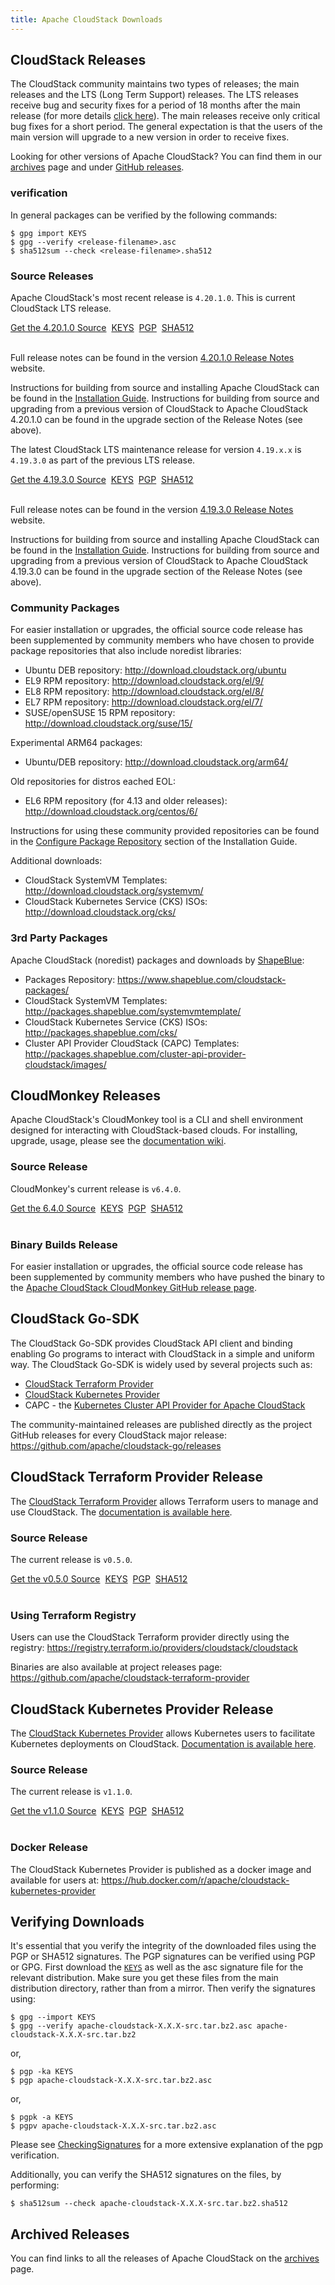 ```yaml
---
title: Apache CloudStack Downloads
---
```


## CloudStack Releases

The CloudStack community maintains two types of releases; the main releases and
the LTS (Long Term Support) releases. The LTS releases receive bug and security
fixes for a period of 18 months after the main release (for more details [click
here](https://cwiki.apache.org/confluence/display/CLOUDSTACK/LTS)). The main
releases receive only critical bug fixes for a short period. The general
expectation is that the users of the main version will upgrade to a new version
in order to receive fixes.

Looking for other versions of Apache CloudStack? You can find them in our
[archives](/archives) page and under [GitHub
releases](https://github.com/apache/cloudstack/releases).

### verification

In general packages can be verified by the following commands:

~~~
$ gpg import KEYS
$ gpg --verify <release-filename>.asc
$ sha512sum --check <release-filename>.sha512
~~~

### Source Releases

Apache CloudStack's most recent release is `4.20.1.0`. This is current
CloudStack LTS release.

<a className="button button--primary button--lg" href="http://www.apache.org/dyn/closer.lua/cloudstack/releases/4.20.1.0/apache-cloudstack-4.20.1.0-src.tar.bz2">Get the 4.20.1.0 Source</a>&nbsp;
<a className="button button--secondary button--sm" href="https://downloads.apache.org/cloudstack/KEYS">KEYS</a>&nbsp;
<a className="button button--secondary button--sm" href="https://downloads.apache.org/cloudstack/releases/4.20.1.0/apache-cloudstack-4.20.1.0-src.tar.bz2.asc">PGP</a>&nbsp;
<a className="button button--secondary button--sm" href="https://downloads.apache.org/cloudstack/releases/4.20.1.0/apache-cloudstack-4.20.1.0-src.tar.bz2.sha512">SHA512</a>
<br/><br/>

Full release notes can be found in the version [4.20.1.0 Release
Notes](https://docs.cloudstack.apache.org/en/4.20.1.0/releasenotes/) website.

Instructions for building from source and installing Apache CloudStack can be
found in the [Installation
Guide](https://docs.cloudstack.apache.org/en/4.20.1.0/installguide/).
Instructions for building from source and upgrading from a previous version of
CloudStack to Apache CloudStack 4.20.1.0 can be found in the upgrade section of
the Release Notes (see above).

The latest CloudStack LTS maintenance release for version `4.19.x.x` is `4.19.3.0` as part of the
previous LTS release.

<a className="button button--primary button--lg" href="http://www.apache.org/dyn/closer.lua/cloudstack/releases/4.19.3.0/apache-cloudstack-4.19.3.0-src.tar.bz2">Get the 4.19.3.0 Source</a>&nbsp;
<a className="button button--secondary button--sm" href="https://downloads.apache.org/cloudstack/KEYS">KEYS</a>&nbsp;
<a className="button button--secondary button--sm" href="https://downloads.apache.org/cloudstack/releases/4.19.3.0/apache-cloudstack-4.19.3.0-src.tar.bz2.asc">PGP</a>&nbsp;
<a className="button button--secondary button--sm" href="https://downloads.apache.org/cloudstack/releases/4.19.3.0/apache-cloudstack-4.19.3.0-src.tar.bz2.sha512">SHA512</a>
<br/><br/>

Full release notes can be found in the version [4.19.3.0 Release
Notes](https://docs.cloudstack.apache.org/en/4.19.3.0/releasenotes/) website.

Instructions for building from source and installing Apache CloudStack can be
found in the [Installation
Guide](https://docs.cloudstack.apache.org/en/4.19.3.0/installguide/).
Instructions for building from source and upgrading from a previous version of
CloudStack to Apache CloudStack 4.19.3.0 can be found in the upgrade section of
the Release Notes (see above).

### Community Packages

For easier installation or upgrades, the official source code release has been
supplemented by community members who have chosen to provide package
repositories that also include noredist libraries:

- Ubuntu DEB repository: http://download.cloudstack.org/ubuntu
- EL9 RPM repository: http://download.cloudstack.org/el/9/
- EL8 RPM repository: http://download.cloudstack.org/el/8/
- EL7 RPM repository: http://download.cloudstack.org/el/7/
- SUSE/openSUSE 15 RPM repository: http://download.cloudstack.org/suse/15/

Experimental ARM64 packages:
- Ubuntu/DEB repository: http://download.cloudstack.org/arm64/

Old repositories for distros eached EOL:
- EL6 RPM repository (for 4.13 and older releases): http://download.cloudstack.org/centos/6/

Instructions for using these community provided repositories can be found in the
[Configure Package
Repository](http://docs.cloudstack.apache.org/en/latest/installguide/management-server/#configure-package-repository)
section of the Installation Guide.

Additional downloads:

- CloudStack SystemVM Templates: http://download.cloudstack.org/systemvm/
- CloudStack Kubernetes Service (CKS) ISOs: http://download.cloudstack.org/cks/

### 3rd Party Packages

Apache CloudStack (noredist) packages and downloads by [ShapeBlue](https://www.shapeblue.com/):

- Packages Repository: https://www.shapeblue.com/cloudstack-packages/
- CloudStack SystemVM Templates: http://packages.shapeblue.com/systemvmtemplate/
- CloudStack Kubernetes Service (CKS) ISOs: http://packages.shapeblue.com/cks/
- Cluster API Provider CloudStack (CAPC) Templates: http://packages.shapeblue.com/cluster-api-provider-cloudstack/images/

## CloudMonkey Releases

Apache CloudStack's CloudMonkey tool is a CLI and shell environment designed for
interacting with CloudStack-based clouds. For installing, upgrade, usage, please
see the [documentation
wiki](https://github.com/apache/cloudstack-cloudmonkey/wiki/Getting-Started#installation).

### Source Release

CloudMonkey's current release is `v6.4.0`.

<a className="button button--primary button--lg" href="http://www.apache.org/dyn/closer.lua/cloudstack/releases/cloudmonkey-6.4.0/apache-cloudstack-cloudmonkey-6.4.0-src.tar.bz2">Get the 6.4.0 Source</a>&nbsp;
<a className="button button--secondary button--sm" href="https://downloads.apache.org/cloudstack/KEYS">KEYS</a>&nbsp;
<a className="button button--secondary button--sm" href="https://www.apache.org/dist/cloudstack/releases/cloudmonkey-6.4.0/apache-cloudstack-cloudmonkey-6.4.0-src.tar.bz2.asc">PGP</a>&nbsp;
<a className="button button--secondary button--sm" href="https://www.apache.org/dist/cloudstack/releases/cloudmonkey-6.4.0/apache-cloudstack-cloudmonkey-6.4.0-src.tar.bz2.sha512">SHA512</a><br/>
<br/>

### Binary Builds Release

For easier installation or upgrades, the official source code release has been
supplemented by community members who have pushed the binary to the [Apache
CloudStack CloudMonkey GitHub release
page](https://github.com/apache/cloudstack-cloudmonkey/releases).

## CloudStack Go-SDK

The CloudStack Go-SDK provides CloudStack API client and binding enabling Go
programs to interact with CloudStack in a simple and uniform way. The CloudStack
Go-SDK is widely used by several projects such as:

- [CloudStack Terraform Provider](https://github.com/apache/cloudstack-terraform-provider)
- [CloudStack Kubernetes Provider](https://github.com/apache/cloudstack-kubernetes-provider)
- CAPC - the [Kubernetes Cluster API Provider for Apache CloudStack](https://cluster-api-cloudstack.sigs.k8s.io/)

The community-maintained releases are published directly as the project GitHub
releases for every CloudStack major release:
https://github.com/apache/cloudstack-go/releases

## CloudStack Terraform Provider Release

The [CloudStack Terraform
Provider](https://github.com/apache/cloudstack-terraform-provider) allows
Terraform users to manage and use CloudStack. The [documentation is available
here](https://registry.terraform.io/providers/cloudstack/cloudstack/latest/docs).

### Source Release

The current release is `v0.5.0`.

<a className="button button--primary button--lg" href="https://www.apache.org/dyn/closer.lua/cloudstack/releases/terraform-provider-0.5.0/apache-cloudstack-terraform-provider-0.5.0-src.tar.bz2">Get the v0.5.0 Source</a>&nbsp;
<a className="button button--secondary button--sm" href="https://downloads.apache.org/cloudstack/KEYS">KEYS</a>&nbsp;
<a className="button button--secondary button--sm" href="https://downloads.apache.org/cloudstack/releases/terraform-provider-0.5.0/apache-cloudstack-terraform-provider-0.5.0-src.tar.bz2.asc">PGP</a>&nbsp;
<a className="button button--secondary button--sm" href="https://downloads.apache.org/cloudstack/releases/terraform-provider-0.5.0/apache-cloudstack-terraform-provider-0.5.0-src.tar.bz2.sha512">SHA512</a><br/>
<br/>

### Using Terraform Registry

Users can use the CloudStack Terraform provider directly using the registry:
https://registry.terraform.io/providers/cloudstack/cloudstack

Binaries are also available at project releases page:
https://github.com/apache/cloudstack-terraform-provider

## CloudStack Kubernetes Provider Release

The [CloudStack Kubernetes
Provider](https://github.com/apache/cloudstack-kubernetes-provider) allows
Kubernetes users to facilitate Kubernetes deployments on CloudStack.
[Documentation is available
here](https://docs.cloudstack.apache.org/en/latest/plugins/cloudstack-kubernetes-provider.html).

### Source Release

The current release is `v1.1.0`.

<a className="button button--primary button--lg" href="https://www.apache.org/dyn/closer.lua/cloudstack/releases/kubernetes-provider-1.1.0/apache-cloudstack-kubernetes-provider-1.1.0-src.tar.bz2">Get the v1.1.0 Source</a>&nbsp;
<a className="button button--secondary button--sm" href="https://downloads.apache.org/cloudstack/KEYS">KEYS</a>&nbsp;
<a className="button button--secondary button--sm" href="https://downloads.apache.org/cloudstack/releases/kubernetes-provider-1.1.0/apache-cloudstack-kubernetes-provider-1.1.0-src.tar.bz2.asc">PGP</a>&nbsp;
<a className="button button--secondary button--sm" href="https://downloads.apache.org/cloudstack/releases/kubernetes-provider-1.1.0/apache-cloudstack-kubernetes-provider-1.1.0-src.tar.bz2.sha512">SHA512</a><br/>
<br/>

### Docker Release

The CloudStack Kubernetes Provider is published as a docker image and available
for users at: https://hub.docker.com/r/apache/cloudstack-kubernetes-provider

## Verifying Downloads

It's essential that you verify the integrity of the downloaded files using the
PGP or SHA512 signatures. The PGP signatures can be verified using PGP or GPG.
First download the [`KEYS`](https://downloads.apache.org/cloudstack/KEYS) as well
as the asc signature file for the relevant distribution. Make sure you get these
files from the main distribution directory, rather than from a mirror. Then
verify the signatures using:

```
$ gpg --import KEYS
$ gpg --verify apache-cloudstack-X.X.X-src.tar.bz2.asc apache-cloudstack-X.X.X-src.tar.bz2
```

or,

```
$ pgp -ka KEYS
$ pgp apache-cloudstack-X.X.X-src.tar.bz2.asc
```

or,

```
$ pgpk -a KEYS
$ pgpv apache-cloudstack-X.X.X-src.tar.bz2.asc
```

Please see
[CheckingSignatures](https://www.apache.org/info/verification.html#CheckingSignatures)
for a more extensive explanation of the pgp verification.

Additionally, you can verify the SHA512 signatures on the files, by performing:

```
$ sha512sum --check apache-cloudstack-X.X.X-src.tar.bz2.sha512
```

## Archived Releases

You can find links to all the releases of Apache CloudStack on the [archives](/archives) page.
